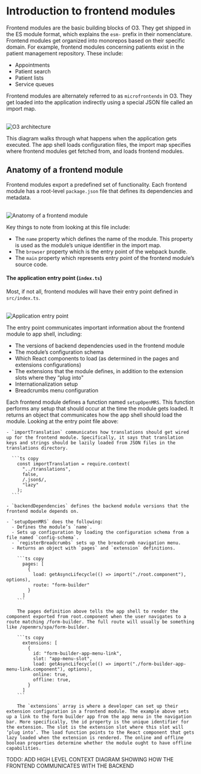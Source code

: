 
# Introduction to frontend modules

Frontend modules are the basic building blocks of O3. They get shipped in the ES module format, which explains the `esm-` prefix in their nomenclature. Frontend modules get organized into monorepos based on their specific domain. For example, frontend modules concerning patients exist in the patient management repository. These include:

- Appointments
- Patient search
- Patient lists
- Service queues

Frontend modules are alternately referred to as `microfrontends` in O3. They get loaded into the application indirectly using a special JSON file called an import map.

<br />
<Image src="/o3-execution.png" alt="O3 architecture" width={500} height={500} />

This diagram walks through what happens when the application gets executed. The app shell loads configuration files, the import map specifies where frontend modules get fetched from, and loads frontend modules.

## Anatomy of a frontend module

Frontend modules export a predefined set of functionality. Each frontend module has a root-level `package.json` file that defines its dependencies and metadata.

<br />
<Image
  src="/anatomy.png"
  alt="Anatomy of a frontend module"
  width={500}
  height={500}
/>

Key things to note from looking at this file include:

- The `name` property which defines the name of the module. This property is used as the module’s unique identifier in the import map.
- The `browser` property which is the entry point of the webpack bundle.
- The `main` property which represents entry point of the frontend module’s source code.

#### The application entry point (`index.ts`)

Most, if not all, frontend modules will have their entry point defined in `src/index.ts`.

<br />
<Image
  src="/entrypoint.png"
  alt="Application entry point"
  width={500}
  height={500}
/>

The entry point communicates important information about the frontend module to app shell, including:

- The versions of backend dependencies used in the frontend module
- The module’s configuration schema
- Which React components to load (as determined in the pages and extensions configurations)
- The extensions that the module defines, in addition to the extension slots where they “plug into"
- Internationalization setup
- Breadcrumbs menu configuration

Each frontend module defines a function named `setupOpenMRS`. This function performs any setup that should occur at the time the module gets loaded. It returns an object that communicates how the app shell should load the module. Looking at the entry point file above:

    - `importTranslation` communicates how translations should get wired up for the frontend module. Specifically, it says that translation keys and strings should be lazily loaded from JSON files in the translations directory.

      ```ts copy
        const importTranslation = require.context(
          "../translations",
          false,
          /.json$/,
          "lazy"
        );
      ```

    - `backendDependencies` defines the backend module versions that the frontend module depends on.

    - `setupOpenMRS` does the following:
      - Defines the module’s `name`.
      - Sets up configuration by loading the configuration schema from a file named `config-schema`.
      - `registerBreadcrumbs` sets up the breadcrumb navigation menu.
      - Returns an object with `pages` and `extension` definitions.

        ```ts copy
          pages: [
            {
              load: getAsyncLifecycle(() => import("./root.component"), options),
              route: "form-builder"
            }
          ]
        ```

        The pages definition above tells the app shell to render the component exported from root.component when the user navigates to a route matching /form-builder. The full route will usually be something like /openmrs/spa/form-builder.

        ```ts copy
          extensions: [
            {
              id: "form-builder-app-menu-link",
              slot: "app-menu-slot",
              load: getAsyncLifecycle(() => import("./form-builder-app-menu-link.component"), options),
              online: true,
              offline: true,
            }
          ]
        ```

        The `extensions` array is where a developer can set up their extension configuration in a frontend module. The example above sets up a link to the form builder app from the app menu in the navigation bar. More specifically, the id property is the unique identifier for the extension. The slot is the extension slot where this slot will ‘plug into’. The load function points to the React component that gets lazy loaded when the extension is rendered. The online and offline boolean properties determine whether the module ought to have offline capabilities.

TODO: ADD HIGH LEVEL CONTEXT DIAGRAM SHOWING HOW THE FRONTEND COMMUNICATES WITH THE BACKEND
